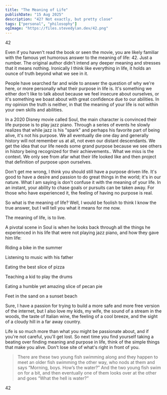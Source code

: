 ```yaml
---
title: "The Meaning of Life"
publishDate: "15 Aug 2025"
description: "42? Not exactly, but pretty close"
tags: ["personal", "philosophy"]
ogImage: "https://files.stevedylan.dev/42.png"
---
```


42

Even if you haven't read the book or seen the movie, you are likely familiar with the famous yet humorous answer to the meaning of life: 42. Just a number. The original author didn't intend any deeper meaning and stresses that it means nothing. Ironically I think like everything in life, it holds an ounce of truth beyond what we see in it.

People have searched far and wide to answer the question of why we're here, or more personally what their purpose in life is. It's something we either don't like to talk about because we feel insecure about ourselves, or it's something we boast about with great confidence due to our abilities. In my opinion the truth is neither, in that the meaning of your life is not within your own skills and abilities.

In a 2020 Disney movie called Soul, the main character is convinced their life purpose is to play jazz piano. Through a series of events he slowly realizes that while jazz is his "spark" and perhaps his favorite part of being alive, it's not his purpose. We all eventually die one day and generally history will not remember us at all, not even our distant descendants. We get the idea that our life needs some grand purpose because we see others in history being recognized for their achievements.. What we miss is the context. We only see from afar what their life looked like and then project that definition of purpose upon ourselves.

Don't get me wrong, I think you should still have a purpose driven life. It's good to have a desire and passion to do great things in the world; it's in our nature. What I am saying is don't confuse it with the meaning of your life. In an instant, your ability to chase goals or pursuits can be taken away. For those who have experienced it, the feeling of having no purpose is real.

So what is the meaning of life? Well, I would be foolish to think I know the true answer, but I will tell you what it means for me now.

The meaning of life, is to live.

A pivotal scene in Soul is when he looks back through all the things he experienced in his life that were not playing jazz piano, and how they gave him life:

Riding a bike in the summer

Listening to music with his father

Eating the best slice of pizza

Teaching a kid to play the drums

Eating a humble yet amazing slice of pecan pie

Feet in the sand on a sunset beach

Sure, I have a passion for trying to build a more safe and more free version of the internet, but I also love my kids, my wife, the sound of a stream in the woods, the taste of Italian wine, the feeling of a cool breeze, and the sight of a cloudy hill in a far away country.

Life is so much more than what you might be passionate about, and if you're not careful, you'll get lost. So next time you find yourself taking a beating over finding meaning and purpose in life, think of the simple things that make you alive. Don't lose site of what's right in front of you.

> There are these two young fish swimming along and they happen to meet an older fish swimming the other way, who nods at them and says “Morning, boys. How’s the water?” And the two young fish swim on for a bit, and then eventually one of them looks over at the other and goes “What the hell is water?”

42
